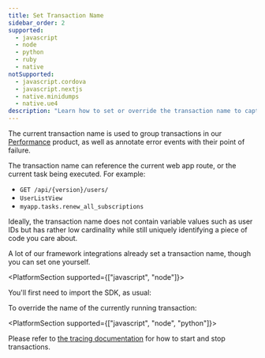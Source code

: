 ```yaml
---
title: Set Transaction Name
sidebar_order: 2
supported:
  - javascript
  - node
  - python
  - ruby
  - native
notSupported:
  - javascript.cordova
  - javascript.nextjs
  - native.minidumps
  - native.ue4
description: "Learn how to set or override the transaction name to capture the user and gain critical pieces of information that construct a unique identity in Sentry."
---
```


The current transaction name is used to group transactions in our
[Performance](/product/performance/) product, as well as annotate error events
with their point of failure.

The transaction name can reference the current web app route, or the current
task being executed. For example:

- `GET /api/{version}/users/`
- `UserListView`
- `myapp.tasks.renew_all_subscriptions`

Ideally, the transaction name does not contain variable values such as user
IDs but has rather low cardinality while still uniquely identifying a piece of
code you care about.

A lot of our framework integrations already set a transaction name, though you can set one yourself.

<PlatformSection supported={["javascript", "node"]}>

You'll first need to import the SDK, as usual:

<PlatformContent includePath="enriching-events/import" />

</PlatformSection>

To override the name of the currently running transaction:

<PlatformContent includePath="enriching-events/set-transaction-name" />

<PlatformSection supported={["javascript", "node", "python"]}>

Please refer to [the tracing documentation](../../performance/) for how to start and stop transactions.

</PlatformSection>
